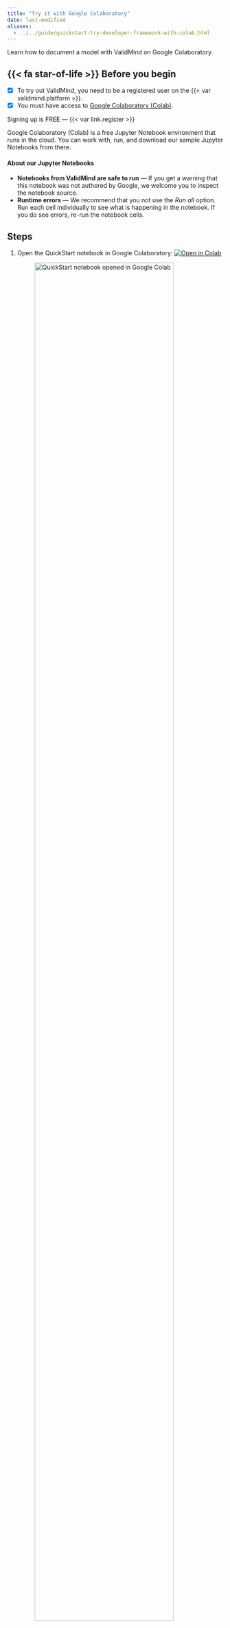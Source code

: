 ```yaml
---
title: "Try it with Google Colaboratory"
date: last-modified
aliases:
  - ../../guide/quickstart-try-developer-framework-with-colab.html
---
```


Learn how to document a model with ValidMind on Google Colaboratory.

::: {.prereq}

## {{< fa star-of-life >}} Before you begin

- [x] To try out ValidMind, you need to be a registered user on the {{< var validmind.platform >}}.
- [x] You must have access to [Google Colaboratory (Colab)](https://colab.research.google.com/). 

::: {.callout title="Need an account for ValidMind?"} 
Signing up is FREE — {{< var link.register >}} 
:::

Google Colaboratory (Colab) is a free Jupyter Notebook environment that runs in the cloud. You can work with, run, and download our sample Jupyter Notebooks from there.

#### About our Jupyter Notebooks
- **Notebooks from ValidMind are safe to run** — If you get a warning that this notebook was not authored by Google, we welcome you to inspect the notebook source.
- **Runtime errors** — We recommend that you not use the *Run all* option. Run each cell individually to see what is happening in the notebook. If you do see errors, re-run the notebook cells.

:::

## Steps

1. Open the QuickStart notebook in Google Colaboratory: [![Open in Colab](https://colab.research.google.com/assets/colab-badge.svg){fig-alt="Open in Colab"}](https://colab.research.google.com/drive/1NLtjCFUZV2I_ttGUkiAL9uwGZK_SGUlw?usp=share_link)

   ![QuickStart notebook opened in Google Colab](google-colab.png){width=90% fig-alt="A screenshot showing the QuickStart notebook opened in Google Colab" class="screenshot"}

   The notebook will guide you through installing the {{< var validmind.developer >}}, initializing the Python environment, and finally initializing the ValidMind Client Library by connecting to the {{< var validmind.platform >}}.

2. Click **File** > **Save a copy in Drive** to make a copy of the QuickStart notebook so that you can modify it.

    Alternatively, you can download the notebook source and work with it in your own developer environment.

3. Follow the instructions to run the first two code cells in the notebook, which will set the stage by installing and initializing ValidMind.[^1]

    Under the cell at bottom of the **Initialize the client library** section, confirm that you see a success message that looks something like this:
    
    ```bash
    2024-10-08 22:06:42,610 - INFO(validmind.api_client): 🎉 Connected to ValidMind!
    📊 Model: [Demo] Customer Churn Model (ID: clwqy70qd01my22ikc49paar9)
    📁 Document Type: model_documentation
    ```

    This message verifies that the {{< var vm.developer >}} works as expected as is connected to the correct model within the {{< var vm.platform >}}. 

You can now continue running the rest of the cells if you want to see how the demo notebook works or, to save some time, you can move on to the [Explore sample model documentation](/get-started/platform/explore-sample-model-documentation.qmd) to explore the {{< var vm.platform >}}. 


## What's next

Continue with [Explore sample model documentation](/get-started/platform/explore-sample-model-documentation.qmd) to learn more about using the {{< var validmind.platform >}} hands-on.


<!-- FOOTNOTES -->

[^1]: [Install and initialize the client library](/developer/model-documentation/install-and-initialize-client-library.qmd)

